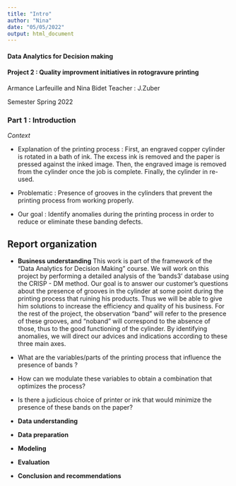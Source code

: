 ```yaml
---
title: "Intro"
author: "Nina"
date: "05/05/2022"
output: html_document
---
```


#### Data Analytics for Decision making 
#### Project 2 : Quality improvment initiatives in rotogravure printing 

Armance Larfeuille and Nina Bidet
Teacher : J.Zuber

Semester Spring 2022


### Part 1 : Introduction

*Context*

- Explanation of the printing process : First, an engraved copper cylinder is rotated in a bath of ink. The excess ink is removed and the paper is pressed against the inked image. Then, the engraved image is removed from the cylinder once the job is complete. Finally, the cylinder in re-used.

- Problematic : Presence of grooves in the cylinders that prevent the printing process from working properly. 

- Our goal : Identify anomalies during the printing process in order to reduce or eliminate these banding defects. 


## Report organization

* __Business understanding__
This work is part of the framework of the "Data Analytics for Decision Making" course. We will work on this project by performing a detailed analysis of the 'bands3' database using the CRISP - DM method.
Our goal is to answer our customer's questions about the presence of grooves in the cylinder at some point during the printing process that ruining his products. Thus we will be able to give him solutions to increase the efficiency and quality of his business.
For the rest of the project, the observation "band" will refer to the presence of these grooves, and "noband" will correspond to the absence of those, thus to the good functioning of the cylinder.
By identifying anomalies, we will direct our advices and indications according to these three main axes. 

 + What are the variables/parts of the printing process that influence the presence of bands ?
 + How can we modulate these variables to obtain a combination that optimizes the process?
 + Is there a judicious choice of printer or ink that would minimize the presence of these bands on the paper?

* __Data understanding__ 

* __Data preparation__ 

* __Modeling__

* __Evaluation__ 

* __Conclusion and recommendations__ 
